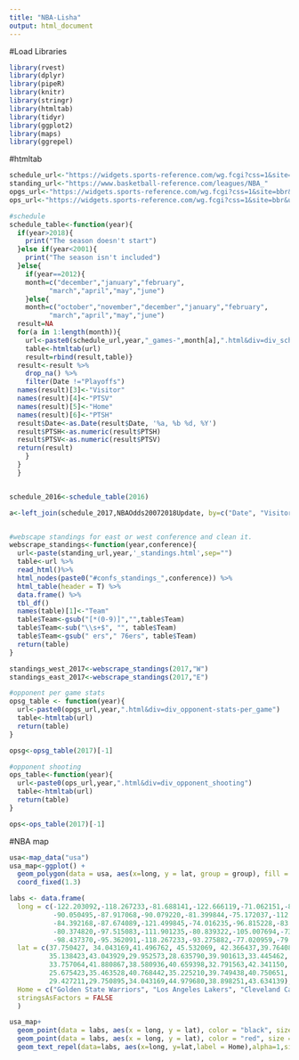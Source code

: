 ```yaml
---
title: "NBA-Lisha"
output: html_document
---
```


#Load Libraries
```r
library(rvest)
library(dplyr)
library(pipeR)
library(knitr)
library(stringr)
library(htmltab)
library(tidyr)
library(ggplot2)
library(maps)
library(ggrepel)
```

#htmltab
```r
schedule_url<-"https://widgets.sports-reference.com/wg.fcgi?css=1&site=bbr&url=%2Fleagues%2FNBA_"
standing_url<-"https://www.basketball-reference.com/leagues/NBA_"
opgs_url<-"https://widgets.sports-reference.com/wg.fcgi?css=1&site=bbr&url=%2Fplayoffs%2FNBA_"
ops_url<-"https://widgets.sports-reference.com/wg.fcgi?css=1&site=bbr&url=%2Fplayoffs%2FNBA_"

#schedule
schedule_table<-function(year){
  if(year>2018){
    print("The season doesn't start")
  }else if(year<2001){
    print("The season isn't included")
  }else{
    if(year==2012){
    month=c("december","january","february",
          "march","april","may","june")
    }else{
    month=c("october","november","december","january","february",
          "march","april","may","june")
  result=NA
  for(a in 1:length(month)){
    url<-paste0(schedule_url,year,"_games-",month[a],".html&div=div_schedule")
    table<-htmltab(url)
    result=rbind(result,table)}
  result<-result %>% 
    drop_na() %>%
    filter(Date !="Playoffs")
  names(result)[3]<-"Visitor"
  names(result)[4]<-"PTSV"
  names(result)[5]<-"Home"
  names(result)[6]<-"PTSH"
  result$Date<-as.Date(result$Date, '%a, %b %d, %Y')
  result$PTSH<-as.numeric(result$PTSH)
  result$PTSV<-as.numeric(result$PTSV)
  return(result)
    }
  }
  }


schedule_2016<-schedule_table(2016)

a<-left_join(schedule_2017,NBAOdds20072018Update, by=c("Date", "Visitor","Home","PTSH","PTSV"))


#webscape standings for east or west conference and clean it.
webscrape_standings<-function(year,conference){
  url<-paste(standing_url,year,'_standings.html',sep="")
  table<-url %>% 
  read_html()%>% 
  html_nodes(paste0("#confs_standings_",conference)) %>% 
  html_table(header = T) %>%
  data.frame() %>%
  tbl_df()
  names(table)[1]<-"Team"
  table$Team<-gsub("[*(0-9)]","",table$Team)
  table$Team<-sub("\\s+$", "", table$Team)
  table$Team<-gsub(" ers"," 76ers", table$Team)
  return(table)
}

standings_west_2017<-webscrape_standings(2017,"W")
standings_east_2017<-webscrape_standings(2017,"E")

#opponent per game stats
opsg_table <- function(year){
  url<-paste0(opgs_url,year,".html&div=div_opponent-stats-per_game")
  table<-htmltab(url)
  return(table)
}

opsg<-opsg_table(2017)[-1]

#opponent shooting
ops_table<-function(year){
  url<-paste0(ops_url,year,".html&div=div_opponent_shooting")
  table<-htmltab(url)
  return(table)
}

ops<-ops_table(2017)[-1]

```

#NBA map
```r
usa<-map_data("usa")
usa_map<-ggplot() + 
  geom_polygon(data = usa, aes(x=long, y = lat, group = group), fill = "yellow", color = "blue") + 
  coord_fixed(1.3)

labs <- data.frame(
  long = c(-122.203092,-118.267233,-81.688141,-122.666119,-71.062151,-86.155528,
           -90.050495,-87.917068,-90.079220,-81.399844,-75.172037,-112.070156,
           -84.392168,-87.674089,-121.499845,-74.016235,-96.815228,-83.055133,
           -80.374820,-97.515083,-111.901235,-80.839322,-105.007694,-73.993407,
           -98.437370,-95.362091,-118.267233,-93.275882,-77.020959,-79.426987),
  lat = c(37.750427, 34.043169,41.496762, 45.532069, 42.366437,39.764087,
          35.138423,43.043929,29.952573,28.635790,39.901613,33.445462,
          33.757064,41.880867,38.580936,40.659398,32.791563,42.341150,
          25.675423,35.463528,40.768442,35.225210,39.749438,40.750651,
          29.427211,29.750895,34.043169,44.979680,38.898251,43.634139),
  Home = c("Golden State Warriors", "Los Angeles Lakers", "Cleveland Cavaliers", "Portland Trail Blazers","Boston Celtics","Indiana Pacers","Memphis Grizzlies","Milwaukee Bucks","New Orleans Pelicans","Orlando Magic","Philadelphia 76ers","Phoenix Suns","Atlanta Hawks","Chicago Bulls","Sacramento Kings","Brooklyn Nets","Dallas Mavericks","Detroit Pistons","Miami Heat","Oklahoma City Thunder","Utah Jazz","Charlotte Hornets","Denver Nuggets","New York Knicks","San Antonio Spurs","Houston Rockets","Los Angeles Clippers","Minnesota Timberwolves","Washington Wizards","Toronto Raptors"),
  stringsAsFactors = FALSE
  ) 

usa_map+ 
  geom_point(data = labs, aes(x = long, y = lat), color = "black", size = 3,) +
  geom_point(data = labs, aes(x = long, y = lat), color = "red", size = 2)+
  geom_text_repel(data=labs, aes(x=long, y=lat,label = Home),alpha=1,size=3)
```